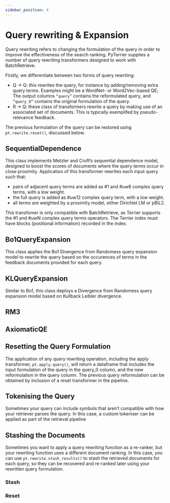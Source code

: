 ```yaml
---
sidebar_position: 4
---
```



# Query rewriting & Expansion

Query rewriting refers to changing the formulation of the query in order to improve the effectiveness of the search ranking. 
PyTerrier supplies a number of query rewriting transformers designed to work with BatchRetrieve.

Firstly, we differentiate between two forms of query rewriting:
- Q -> Q: this rewrites the query, for instance by adding/removing extra query terms. Examples might be a WordNet- or Word2Vec-based QE; The output columns `“query”` contains the reformulated query, and `“query_0”` contains the original formulation of the query.
- R -> Q: these class of transformers rewrite a query by making use of an associated set of documents. This is typically exemplifed by pseudo-relevance feedback.

The previous formulation of the query can be restored using `pt.rewrite.reset()`, discussed below.

## SequentialDependence

This class implements Metzler and Croft’s sequential dependence model, designed to boost the scores of documents where the query terms occur in close proximity. Application of this transformer rewrites each input query such that:
- pairs of adjacent query terms are added as #1 and #uw8 complex query terms, with a low weight.
- the full query is added as #uw12 complex query term, with a low weight.
- all terms are weighted by a proximity model, either Dirichlet LM or pBiL2.

This transfomer is only compatible with BatchRetrieve, as Terrier supports the #1 and #uwN complex query terms operators. The Terrier index must have blocks (positional information) recorded in the index.


<InteractiveFeature 
    apiUrl='https://pyterrier-api-3pxrlcilfa-nw.a.run.app/rewrite/sequential-dependence'
/>

## Bo1QueryExpansion

This class applies the Bo1 Divergence from Randomess query expansion model to rewrite the query based on the occurences of terms in the feedback documents provided for each query. 

<InteractiveFeature  
    apiUrl='https://pyterrier-api-3pxrlcilfa-nw.a.run.app/rewrite/bo1'
/>

## KLQueryExpansion

Similar to Bo1, this class deploys a Divergence from Randomess query expansion model based on Kullback Leibler divergence.

<InteractiveFeature  
    apiUrl='https://pyterrier-api-3pxrlcilfa-nw.a.run.app/rewrite/kl'
/>

## RM3

<InteractiveFeature 
    apiUrl='https://pyterrier-api-3pxrlcilfa-nw.a.run.app/rewrite/rm3'
/>

## AxiomaticQE

<InteractiveFeature 
    apiUrl='https://pyterrier-api-3pxrlcilfa-nw.a.run.app/rewrite/axiomatic'
/>

## Resetting the Query Formulation

The application of any query rewriting operation, including the apply transformer, `pt.apply.query()`, will return a dataframe that includes the input formulation of the query in the query_0 column, and the new reformulation in the query column. The previous query reformulation can be obtained by inclusion of a reset transformer in the pipeline.

<InteractiveFeature 
    apiUrl='https://pyterrier-api-3pxrlcilfa-nw.a.run.app/rewrite/reset'
/>

## Tokenising the Query

Sometimes your query can include symbols that aren’t compatible with how your retriever parses the query. In this case, a custom tokeniser can be applied as part of the retrieval pipeline

<InteractiveFeature 
    apiUrl='https://pyterrier-api-3pxrlcilfa-nw.a.run.app/rewrite/tokenise'
/>

## Stashing the Documents

Sometimes you want to apply a query rewriting function as a re-ranker, but your rewriting function uses a different document ranking. In this case, you can use `pt.rewrite.stash_results()` to stash the retrieved documents for each query, so they can be recovered and re-ranked later using your rewritten query formulation.

### Stash
<InteractiveFeature 
    apiUrl='https://pyterrier-api-3pxrlcilfa-nw.a.run.app/rewrite/stash'
/>
### Reset
<InteractiveFeature 
    apiUrl='https://pyterrier-api-3pxrlcilfa-nw.a.run.app/rewrite/reset-stash'
/>
